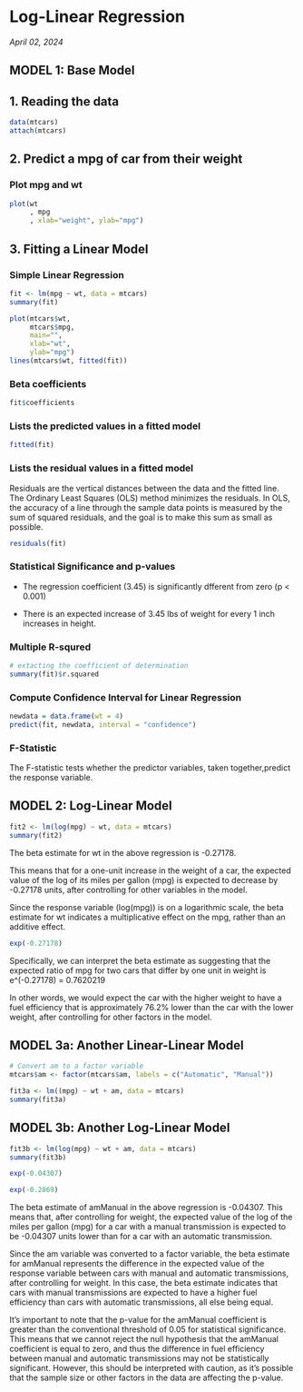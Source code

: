 # Log-Linear Regression

*April 02, 2024*

## MODEL 1: Base Model

## 1. Reading the data

```r
data(mtcars)
attach(mtcars)
```

## 2. Predict a mpg of car from their weight

### Plot mpg and wt

```r
plot(wt
     , mpg
     , xlab="weight", ylab="mpg")
```

## 3. Fitting a Linear Model

### Simple Linear Regression

```r
fit <- lm(mpg ~ wt, data = mtcars)
summary(fit)
```

```r
plot(mtcars$wt,
     mtcars$mpg,
     main="",
     xlab="wt",
     ylab="mpg")
lines(mtcars$wt, fitted(fit))
```

### Beta coefficients

```r
fit$coefficients

```

### Lists the predicted values in a fitted model

```r
fitted(fit)
```

### Lists the residual values in a fitted model

Residuals are the vertical distances between the data and the fitted line. The Ordinary Least Squares (OLS) method minimizes the residuals. In OLS, the accuracy of a line through the sample data points is measured by the sum of squared residuals, and the goal is to make this sum as small as possible.

```r
residuals(fit)

```

### Statistical Significance and p-values

-   The regression coefficient (3.45) is significantly dfferent from zero (p \< 0.001)

-   There is an expected increase of 3.45 lbs of weight for every 1 inch increases in height.

### Multiple R-squred

```r
# extacting the coefficient of determination
summary(fit)$r.squared 

```

### Compute Confidence Interval for Linear Regression

```r
newdata = data.frame(wt = 4)
predict(fit, newdata, interval = "confidence") 

```

### F-Statistic

The F-statistic tests whether the predictor variables, taken together,predict the response variable.

## MODEL 2: Log-Linear Model

```r
fit2 <- lm(log(mpg) ~ wt, data = mtcars)
summary(fit2)
```

The beta estimate for wt in the above regression is -0.27178.

This means that for a one-unit increase in the weight of a car, the expected value of the log of its miles per gallon (mpg) is expected to decrease by -0.27178 units, after controlling for other variables in the model.

Since the response variable (log(mpg)) is on a logarithmic scale, the beta estimate for wt indicates a multiplicative effect on the mpg, rather than an additive effect.

```r
exp(-0.27178)
```

Specifically, we can interpret the beta estimate as suggesting that the expected ratio of mpg for two cars that differ by one unit in weight is e\^(-0.27178) = 0.7620219

In other words, we would expect the car with the higher weight to have a fuel efficiency that is approximately 76.2% lower than the car with the lower weight, after controlling for other factors in the model.

## MODEL 3a: Another Linear-Linear Model

```r
# Convert am to a factor variable
mtcars$am <- factor(mtcars$am, labels = c("Automatic", "Manual"))

fit3a <- lm((mpg) ~ wt + am, data = mtcars)
summary(fit3a)
```

## MODEL 3b: Another Log-Linear Model

```r

fit3b <- lm(log(mpg) ~ wt + am, data = mtcars)
summary(fit3b)
```

```r
exp(-0.04307)
```

```r
exp(-0.2869)
```

The beta estimate of amManual in the above regression is -0.04307. This means that, after controlling for weight, the expected value of the log of the miles per gallon (mpg) for a car with a manual transmission is expected to be -0.04307 units lower than for a car with an automatic transmission.

Since the am variable was converted to a factor variable, the beta estimate for amManual represents the difference in the expected value of the response variable between cars with manual and automatic transmissions, after controlling for weight. In this case, the beta estimate indicates that cars with manual transmissions are expected to have a higher fuel efficiency than cars with automatic transmissions, all else being equal.

It's important to note that the p-value for the amManual coefficient is greater than the conventional threshold of 0.05 for statistical significance. This means that we cannot reject the null hypothesis that the amManual coefficient is equal to zero, and thus the difference in fuel efficiency between manual and automatic transmissions may not be statistically significant. However, this should be interpreted with caution, as it's possible that the sample size or other factors in the data are affecting the p-value.
